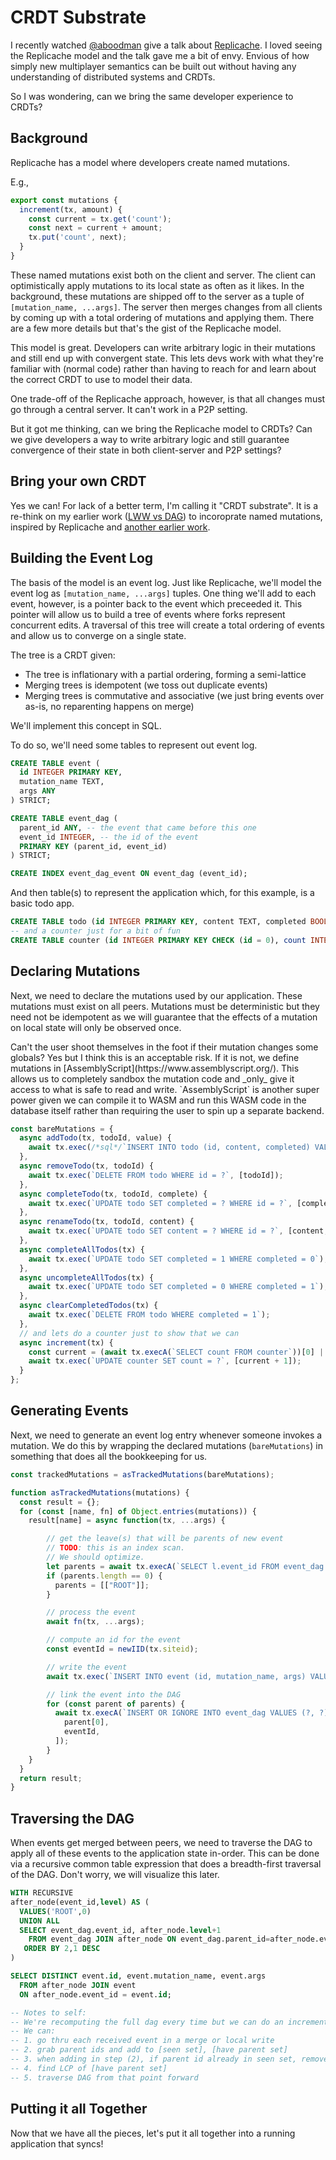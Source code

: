 
# CRDT Substrate

I recently watched [@aboodman](https://twitter.com/aboodman) give a talk about [Replicache](https://replicache.dev/). I loved seeing the Replicache model and the talk gave me a bit of envy. Envious of how simply new multiplayer semantics can be built out without having any understanding of distributed systems and CRDTs.

So I was wondering, can we bring the same developer experience to CRDTs?

## Background

Replicache has a model where developers create named mutations.

E.g.,

```js
export const mutations {
  increment(tx, amount) {
    const current = tx.get('count');
    const next = current + amount;
    tx.put('count', next);
  }
}
```

These named mutations exist both on the client and server. The client can optimistically apply mutations to its local state as often as it likes. In the background, these mutations are shipped off to the server as a tuple of `[mutation_name, ...args]`. The server then merges changes from all clients by coming up with a total ordering of mutations and applying them. There are a few more details but that's the gist of the Replicache model.

This model is great. Developers can write arbitrary logic in their mutations and still end up with convergent state. This lets devs work with what they're familiar with (normal code) rather than having to reach for and learn about the correct CRDT to use to model their data.

One trade-off of the Replicache approach, however, is that all changes must go through a central server. It can't work in a P2P setting.

But it got me thinking, can we bring the Replicache model to CRDTs? Can we give developers a way to write arbitrary logic and still guarantee convergence of their state in both client-server and P2P settings?

## Bring your own CRDT

Yes we can! For lack of a better term, I'm calling it "CRDT substrate". It is a re-think on my earlier work ([LWW vs DAG](./lww-vs-dag)) to incoroprate named mutations, inspired by Replicache and [another earlier work](https://aphrodite.sh/docs/mutations-and-transactions).

## Building the Event Log

The basis of the model is an event log. Just like Replicache, we'll model the event log as `[mutation_name, ...args]` tuples. One thing we'll add to each event, however, is a pointer back to the event which preceeded it. This pointer will allow us to build a tree of events where forks represent concurrent edits. A traversal of this tree will create a total ordering of events and allow us to converge on a single state.

The tree is a CRDT given:
- The tree is inflationary with a partial ordering, forming a semi-lattice
- Merging trees is idempotent (we toss out duplicate events)
- Merging trees is commutative and associative (we just bring events over as-is, no reparenting happens on merge)

We'll implement this concept in SQL.

To do so, we'll need some tables to represent out event log.

```sql
CREATE TABLE event (
  id INTEGER PRIMARY KEY,
  mutation_name TEXT,
  args ANY
) STRICT;

CREATE TABLE event_dag (
  parent_id ANY, -- the event that came before this one
  event_id INTEGER, -- the id of the event
  PRIMARY KEY (parent_id, event_id)
) STRICT;

CREATE INDEX event_dag_event ON event_dag (event_id);
```

And then table(s) to represent the application which, for this example, is a basic todo app.

```sql
CREATE TABLE todo (id INTEGER PRIMARY KEY, content TEXT, completed BOOLEAN);
-- and a counter just for a bit of fun
CREATE TABLE counter (id INTEGER PRIMARY KEY CHECK (id = 0), count INTEGER DEFAULT 0);
```

## Declaring Mutations

Next, we need to declare the mutations used by our application. These mutations must exist on all peers. Mutations must be deterministic but they need not be idempotent as we will guarantee that the effects of a mutation on local state will only be observed once.

<Callout type="info">
  Can't the user shoot themselves in the foot if their mutation changes some globals? Yes but I think this is an acceptable risk. If it is not, we define mutations in [AssemblyScript](https://www.assemblyscript.org/). This allows us to completely sandbox the mutation code and _only_ give it access to what is safe to read and write. `AssemblyScript` is another super power given we can compile it to WASM and run this WASM code in the database itself rather than requiring the user to spin up a separate backend.
</Callout>

```js
const bareMutations = {
  async addTodo(tx, todoId, value) {
    await tx.exec(/*sql*/`INSERT INTO todo (id, content, completed) VALUES (?, ?, ?)`, [todoId, value, 0]);
  },
  async removeTodo(tx, todoId) {
    await tx.exec(`DELETE FROM todo WHERE id = ?`, [todoId]);
  },
  async completeTodo(tx, todoId, complete) {
    await tx.exec(`UPDATE todo SET completed = ? WHERE id = ?`, [complete, todoId]);
  },
  async renameTodo(tx, todoId, content) {
    await tx.exec(`UPDATE todo SET content = ? WHERE id = ?`, [content, todoId]);
  },
  async completeAllTodos(tx) {
    await tx.exec(`UPDATE todo SET completed = 1 WHERE completed = 0`);
  },
  async uncompleteAllTodos(tx) {
    await tx.exec(`UPDATE todo SET completed = 0 WHERE completed = 1`);
  },
  async clearCompletedTodos(tx) {
    await tx.exec(`DELETE FROM todo WHERE completed = 1`);
  },
  // and lets do a counter just to show that we can
  async increment(tx) {
    const current = (await tx.execA(`SELECT count FROM counter`))[0] || 0;
    await tx.exec(`UPDATE counter SET count = ?`, [current + 1]);
  }
};
```

## Generating Events

Next, we need to generate an event log entry whenever someone invokes a mutation. We do this by wrapping the declared mutations (`bareMutations`) in something that does all the bookkeeping for us.

```js
const trackedMutations = asTrackedMutations(bareMutations);

function asTrackedMutations(mutations) {
  const result = {};
  for (const [name, fn] of Object.entries(mutations)) {
    result[name] = async function(tx, ...args) {

        // get the leave(s) that will be parents of new event
        // TODO: this is an index scan.
        // We should optimize.
        let parents = await tx.execA(`SELECT l.event_id FROM event_dag as l WHERE NOT EXISTS (SELECT NULL FROM event_dag as r WHERE r.parent_id = l.event_id)`);
        if (parents.length == 0) {
          parents = [["ROOT"]];
        }

        // process the event
        await fn(tx, ...args);

        // compute an id for the event
        const eventId = newIID(tx.siteid);

        // write the event
        await tx.exec(`INSERT INTO event (id, mutation_name, args) VALUES (?, ?, ?)`, [event.id, name, JSON.stringify(args)]);

        // link the event into the DAG
        for (const parent of parents) {
          await tx.execA(`INSERT OR IGNORE INTO event_dag VALUES (?, ?)`, [
            parent[0],
            eventId,
          ]);
        }
    }
  }
  return result;
}
```

## Traversing the DAG

When events get merged between peers, we need to traverse the DAG to apply all of these events to the application state in-order. This can be done via a recursive common table expression that does a breadth-first traversal of the DAG. Don't worry, we will visualize this later.

```sql
WITH RECURSIVE
after_node(event_id,level) AS (
  VALUES('ROOT',0)
  UNION ALL
  SELECT event_dag.event_id, after_node.level+1
    FROM event_dag JOIN after_node ON event_dag.parent_id=after_node.event_id
   ORDER BY 2,1 DESC
)

SELECT DISTINCT event.id, event.mutation_name, event.args
  FROM after_node JOIN event
  ON after_node.event_id = event.id;

-- Notes to self:
-- We're recomputing the full dag every time but we can do an incremental process:
-- We can:
-- 1. go thru each received event in a merge or local write
-- 2. grab parent ids and add to [seen set], [have parent set]
-- 3. when adding in step (2), if parent id already in seen set, remove from [have parent set]
-- 4. find LCP of [have parent set]
-- 5. traverse DAG from that point forward
```

## Putting it all Together

Now that we have all the pieces, let's put it all together into a running application that syncs!

<I Comp={Dag} />